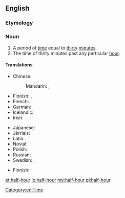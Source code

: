 ==English==

===Etymology===
{{prefix|half|hour}}

===Noun===
{{en-noun|head=[[half]]-[[hour]]}}

# A period of [[time]] equal to [[thirty]] [[minute]]s.
# The time of thirty minutes past any particular [[hour]].

====Translations====
{{trans-top|period}}
* Chinese:
*: Mandarin: {{t|cmn|半小時|sc=Hani}}, {{t|cmn|半小时|tr=bànxiǎoshí|sc=Hani}}
* Finnish: {{tø|fi|[[puoli]] [[tunti|tuntia]]}}, {{t-|fi|puolituntinen}}
* French: {{t+|fr|demi-heure|f}}
* German: {{t-|de|halbe Stunde|f}}
* Icelandic: {{t-|is|hálftími|m}}
* Irish: {{t-|ga|leathuair}}
{{trans-mid}}
* Japanese: {{t-|ja|半時間|tr=はんじかん, hanjikan|sc=Jpan}}
* Jèrriais: {{tø|roa-jer|démi-heuthe|f}}
* Latin: {{t-|la|sēmihōra|f}}
* Novial: {{tø|nov|mihore}}
* Polish: {{t-|pl|pół godziny}}
* Russian: {{t+|ru|полчаса|n-p|tr=polčasá}}
* Swedish: {{t+|sv|halvtimme|c}}, {{t+|sv|halvtimma|c}}
{{trans-bottom}}

{{trans-top|time}}
* Finnish: {{t+|fi|puoli}}
{{trans-mid}}
{{trans-bottom}}

[[Category:en:Time]]

[[et:half-hour]]
[[io:half-hour]]
[[my:half-hour]]
[[pl:half-hour]]